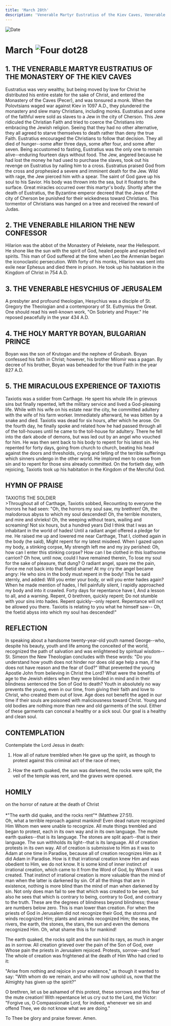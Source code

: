 ```yaml
---
title: 'March 28th'
description: 'Venerable Martyr Eustratius of the Kiev Caves, Venerable Hilarion the New Confessor, Venerable Hesychius of Jerusalem, Holy Martyr Boyan, Bulgarian Prince, the Miraculous Experience of Taxiotis'
---
```


<RunningHead />
<Image src="/title-imprint.png" height={68} width={50} alt="Date" className="title-imprint"/>

# <div id="date">March <Image className="four-dot" src="/four-dot.png" height={15} width={15} alt="Four dot" />28</div>

## 1. THE VENERABLE MARTYR EUSTRATIUS OF THE MONASTERY OF THE KIEV CAVES

Eustratius was very wealthy, but being moved by love for Christ he distributed his entire estate for the sake of Christ, and entered the Monastery of the Caves (Pecer), and was tonsured a monk. When the Polovtsians waged war against Kiev in 1097 A.D., they plundered the monastery and slew many Christians, including monks. Eustratius and some of the faithful were sold as slaves to a Jew in the city of Cherson. This Jew ridiculed the Christian Faith and tried to coerce the Christians into embracing the Jewish religion. Seeing that they had no other alternative, they all agreed to starve themselves to death rather than deny the true Faith. Eustratius encouraged the Christians to follow that decision. They all died of hunger--some after three days, some after four, and some after seven. Being accustomed to fasting, Eustratius was the only one to remain alive--enduring fourteen days without food. The Jew, angered because he had lost the money he had used to purchase the slaves, took out his revenge on Eustratius by nailing him to a cross. Eustratius praised God from the cross and prophesied a severe and imminent death for the Jew. Wild with rage, the Jew pierced him with a spear. The saint of God gave up his soul to his Savior. His body was thrown into the sea, but it floated to the surface. Great miracles occurred over this martyr's body. Shortly after the death of Eustratius, the Byzantine emperor decreed that the Jews of the city of Cherson be punished for their wickedness toward Christians. This tormentor of Christians was hanged on a tree and received the reward of Judas.

## 2. THE VENERABLE HILARION THE NEW CONFESSOR

Hilarion was the abbot of the Monastery of Pelekete, near the Hellespont. He shone like the sun with the spirit of God, healed people and expelled evil spirits. This man of God suffered at the time when Leo the Armenian began the iconoclastic persecution. With forty of his monks, Hilarion was sent into exile near Ephesus and died there in prison. He took up his habitation in the Kingdom of Christ in 754 A.D.

## 3. THE VENERABLE HESYCHIUS OF JERUSALEM

A presbyter and profound theologian, Hesychius was a disciple of St. Gregory the Theologian and a contemporary of St. Euthymius the Great. One should read his well-known work, "On Sobriety and Prayer." He reposed peacefully in the year 434 A.D.

## 4. THE HOLY MARTYR BOYAN, BULGARIAN PRINCE

Boyan was the son of Krutogan and the nephew of Grubash. Boyan confessed his faith in Christ; however, his brother Milomir was a pagan. By decree of his brother, Boyan was beheaded for the true Faith in the year 827 A.D.

## 5. THE MIRACULOUS EXPERIENCE OF TAXIOTIS

Taxiotis was a soldier from Carthage. He spent his whole life in grievous sins but finally repented, left the military service and lived a God-pleasing life. While with his wife on his estate near the city, he committed adultery with the wife of his farm worker. Immediately afterward, he was bitten by a snake and died. Taxiotis was dead for six hours, after which he arose. On the fourth day, he finally spoke and related how he had passed through all of the toll-houses until he came to the toll-house for adultery. There he fell into the dark abode of demons, but was led out by an angel who vouched for him.  He was then sent back to his body to repent for his latest sin. He repented for forty days, going from church to church, beating his head against the doors and thresholds, crying and telling of the terrible sufferings which sinners undergo in the other world. He implored men to cease from sin and to repent for those sins already committed. On the fortieth day, with rejoicing, Taxiotis took up his habitation in the Kingdom of the Merciful God.


## HYMN OF PRAISE
<div style={{textAlign:'center', color:'crimson', fontWeight:'bold'}}>
TAXIOTIS THE SOLDIER
</div>
>Throughout all of Carthage, Taxiotis sobbed,  
Recounting to everyone the horrors he had seen:  
"Oh, the horrors my soul saw, my brethren!  
Oh, the malodorous abyss to which my soul descended!  
Oh, the terrible monsters, and mire and shrieks!  
Oh, the weeping without tears, wailing and screaming!  
Not six hours, but a hundred years  
Did I think that I was an inhabitant in the world of hades!  
Until a radiant angel offered a pledge for me.  
He raised me up and lowered me near Carthage,  
That I, clothed again in the body (he said),  
Might repent for my latest misdeed.  
When I gazed upon my body, a stinking corpse,  
My strength left me and my joy perished:  
Oh, how can I enter this stinking corpse?  
How can I be clothed in this loathsome carrion?  
Oh how, until now, could I have remained therein,  
To lose my soul for the sake of pleasure, that dung?  
O radiant angel, spare me the pain,  
Force me not back into that foetid shame!  
At my cry the angel became angry:  
He who sins in the body must repent in the body!  
This he said sternly, and added:  
Will you enter your body, or will you enter hades again?  
When he made mention of hades, I fell painfully silent,  
I rapidly approached my body and into it crawled.  
Forty days for repentance have I,  
And a lesson to all, and a warning.  
Repent, O brethren, quickly repent;  
Do not stumble with your sins into hades.  
Repent quickly--only repent.  
Repentance will not be allowed you there.  
Taxiotis is relating to you what he himself saw--  
Oh, the foetid abyss into which my soul has descended!"  


## REFLECTION

In speaking about a handsome twenty-year-old youth named George--who, despite his beauty, youth and life among the conceited of the world, recognized the path of salvation and was enlightened by spiritual wisdom--St. Simeon the New Theologian concludes with these words: "Do you understand how youth does not hinder nor does old age help a man, if he does not have reason and the fear of God?" What prevented the young Apostle John from believing in Christ the Lord? What were the benefits of age to the Jewish elders when they were blinded in mind and in their blindness sentenced the Son of God to death? Youth in absolutely no way prevents the young, even in our time, from giving their faith and love to Christ, who created them out of love. Age does not benefit the aged in our time if their souls are poisoned with maliciousness toward Christ. Young and old bodies are nothing more than new and old garments of the soul. Either of these garments can conceal a healthy or a sick soul. Our goal is a healthy and clean soul.


## CONTEMPLATION

Contemplate the Lord Jesus in death:

1. How all of nature trembled when He gave up the spirit, as though to protest against this criminal act of the race of men;

2. How the earth quaked, the sun was darkened, the rocks were split, the veil of the temple was rent, and the graves were opened.


## HOMILY
<div style={{textAlign:'center', color:'crimson', fontWeight:'bold'}}>
on the horror of nature at the death of Christ
</div><br />
<div style={{textAlign:'right'}}>
*"The earth did quake, and the rocks rent"* (Matthew 27:51).
</div>
Oh, what a terrible reproach against mankind! Even dead nature recognized Him Whom men were unable to recognize. All mute things trembled and began to protest, each in its own way and in its own language. The mute earth quakes--that is its language. The stones are split apart--that is their language. The sun withholds its light--that is its language. All of creation protests in its own way. All of creation is submissive to Him as it was to Adam at one time in Paradise, because all of creation recognizes Him as it did Adam in Paradise. How is it that irrational creation knew Him and was obedient to Him, we do not know. It is some kind of inner instinct of irrational creation, which came to it from the Word of God, by Whom it was created. That instinct of irrational creation is more valuable than the mind of man when the latter is darkened by sin. Of all the things that are in existence, nothing is more blind than the mind of man when darkened by sin. Not only does man fail to see that which was created to be seen, but also he sees that which is contrary to being, contrary to God, and contrary to the truth. These are the degrees of blindness beyond blindness; these are numbers below zero. This is man lower than creation. For when the priests of God in Jerusalem did not recognize their God, the storms and winds recognized Him; plants and animals recognized Him; the seas, the rivers, the earth, the stones, the stars, the sun and even the demons recognized Him. Oh, what shame this is for mankind!

The earth quaked, the rocks split and the sun hid its rays, as much in anger as in sorrow. All creation grieved over the pain of the Son of God, over Whose pain the priests in Jerusalem rejoiced. Protests, sorrow--and fear! The whole of creation was frightened at the death of Him Who had cried to it:

"Arise from nothing and rejoice in your existence," as though it wanted to say: "With whom do we remain, and who will now uphold us, now that the Almighty has given up the spirit?"

O brethren, let us be ashamed of this protest, these sorrows and this fear of the mute creation! With repentance let us cry out to the Lord, the Victor: "Forgive us, O Compassionate Lord, for indeed, whenever we sin and offend Thee, we do not know what we are doing."

To Thee be glory and praise forever. Amen.